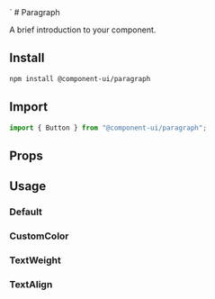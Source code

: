 
<Meta of={ParagraphStories} />
`
# Paragraph

A brief introduction to your component.

## Install

```sh
npm install @component-ui/paragraph
```

## Import

```js
import { Button } from "@component-ui/paragraph";
```

## Props

<ArgTypes of={Paragraph} />

## Usage

### Default

<Canvas of={ParagraphStories.Default} />

### CustomColor

<Canvas of={ParagraphStories.CustomColor} />

### TextWeight

<Canvas of={ParagraphStories.TextWeight} />

### TextAlign

<Canvas of={ParagraphStories.TextAlign} />